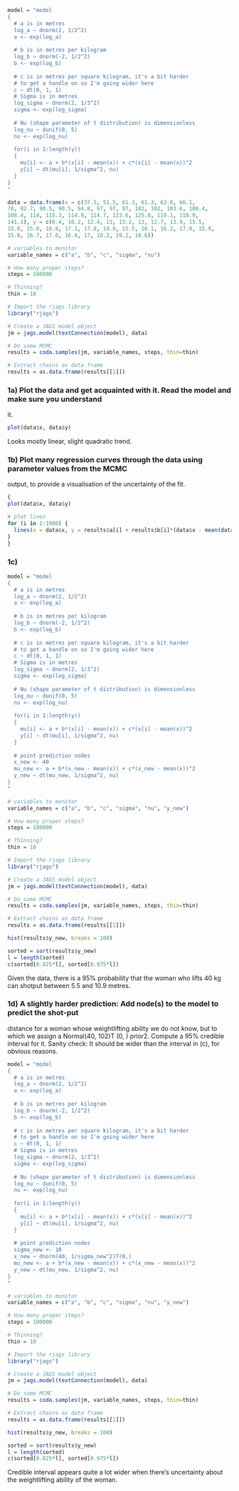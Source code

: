 
```r
model = "model
{
  # a is in metres
  log_a ~ dnorm(2, 1/2^2)
  a <- exp(log_a)
  
  # b is in metres per kilogram
  log_b ~ dnorm(-2, 1/2^2)
  b <- exp(log_b)
  
  # c is in metres per square kilogram, it's a bit harder
  # to get a handle on so I'm going wider here
  c ~ dt(0, 1, 1)
  # Sigma is in metres
  log_sigma ~ dnorm(2, 1/3^2)
  sigma <- exp(log_sigma)
  
  # Nu (shape parameter of t distribution) is dimensionless
  log_nu ~ dunif(0, 5)
  nu <- exp(log_nu)
  
  for(i in 1:length(y))
  {
    mu[i] <- a + b*(x[i] - mean(x)) + c*(x[i] - mean(x))^2
    y[i] ~ dt(mu[i], 1/sigma^2, nu)
  }
}
"
```

```r
data = data.frame(x = c(37.5, 51.5, 61.3, 61.3, 63.6, 66.1,
70, 92.7, 90.5, 90.5, 94.8, 97, 97, 97, 102, 102, 103.6, 100.4,
108.4, 114, 115.3, 114.9, 114.7, 123.6, 125.8, 119.1, 118.9,
141.1), y = c(6.4, 10.2, 12.4, 13, 13.2, 13, 12.7, 13.9, 15.5,
15.8, 15.8, 16.8, 17.1, 17.8, 14.8, 15.5, 16.1, 16.2, 17.9, 15.9,
15.8, 16.7, 17.6, 16.8, 17, 18.2, 19.2, 18.6))

# variables to monitor
variable_names = c("a", "b", "c", "sigma", "nu")

# How many proper steps?
steps = 100000

# Thinning?
thin = 10

# Import the rjags library
library("rjags")

# Create a JAGS model object
jm = jags.model(textConnection(model), data)

# Do some MCMC
results = coda.samples(jm, variable_names, steps, thin=thin)

# Extract chains as data frame
results = as.data.frame(results[[1]])
```

### 1a) Plot the data and get acquainted with it. Read the model and make sure you understand
it.

```r
plot(data$x, data$y)
```

Looks mostly linear, slight quadratic trend.

### 1b) Plot many regression curves through the data using parameter values from the MCMC
output, to provide a visualisation of the uncertainty of the fit.

```r
{
plot(data$x, data$y)

# plot lines
for (i in 1:1000) {
  lines(x = data$x, y = results$a[i] + results$b[i]*(data$x - mean(data$x)) + results$c[i]*(data$x - mean(data$x))^2, col = rgb(0, 0, 1, alpha = 0.05))
}
}
```
### 1c) 

```r
model = "model
{
  # a is in metres
  log_a ~ dnorm(2, 1/2^2)
  a <- exp(log_a)
  
  # b is in metres per kilogram
  log_b ~ dnorm(-2, 1/2^2)
  b <- exp(log_b)
  
  # c is in metres per square kilogram, it's a bit harder
  # to get a handle on so I'm going wider here
  c ~ dt(0, 1, 1)
  # Sigma is in metres
  log_sigma ~ dnorm(2, 1/3^2)
  sigma <- exp(log_sigma)
  
  # Nu (shape parameter of t distribution) is dimensionless
  log_nu ~ dunif(0, 5)
  nu <- exp(log_nu)
  
  for(i in 1:length(y))
  {
    mu[i] <- a + b*(x[i] - mean(x)) + c*(x[i] - mean(x))^2
    y[i] ~ dt(mu[i], 1/sigma^2, nu)
  }
  
  # point prediction nodes
  x_new <- 40
  mu_new <- a + b*(x_new - mean(x)) + c*(x_new - mean(x))^2
  y_new ~ dt(mu_new, 1/sigma^2, nu)
}
"

# variables to monitor
variable_names = c("a", "b", "c", "sigma", "nu", "y_new")

# How many proper steps?
steps = 100000

# Thinning?
thin = 10

# Import the rjags library
library("rjags")

# Create a JAGS model object
jm = jags.model(textConnection(model), data)

# Do some MCMC
results = coda.samples(jm, variable_names, steps, thin=thin)

# Extract chains as data frame
results = as.data.frame(results[[1]])

hist(results$y_new, breaks = 100)
```

```r
sorted = sort(results$y_new)
l = length(sorted)
c(sorted[0.025*l], sorted[0.975*l])
```


Given the data, there is a 95% probability that the woman who lifts 40 kg can shotput between
5.5 and 10.9 metres.

### 1d) A slightly harder prediction: Add node(s) to the model to predict the shot-put
distance for a woman whose weightlifting ability we do not know, but to which we assign
a Normal(40, 102)T (0, ) prior2. Compute a 95% credible interval for it. Sanity check: It
should be wider than the interval in (c), for obvious reasons.

```r
model = "model
{
  # a is in metres
  log_a ~ dnorm(2, 1/2^2)
  a <- exp(log_a)
  
  # b is in metres per kilogram
  log_b ~ dnorm(-2, 1/2^2)
  b <- exp(log_b)
  
  # c is in metres per square kilogram, it's a bit harder
  # to get a handle on so I'm going wider here
  c ~ dt(0, 1, 1)
  # Sigma is in metres
  log_sigma ~ dnorm(2, 1/3^2)
  sigma <- exp(log_sigma)
  
  # Nu (shape parameter of t distribution) is dimensionless
  log_nu ~ dunif(0, 5)
  nu <- exp(log_nu)
  
  for(i in 1:length(y))
  {
    mu[i] <- a + b*(x[i] - mean(x)) + c*(x[i] - mean(x))^2
    y[i] ~ dt(mu[i], 1/sigma^2, nu)
  }
  
  # point prediction nodes
  sigma_new <- 10
  x_new ~ dnorm(40, 1/sigma_new^2)T(0,)
  mu_new <- a + b*(x_new - mean(x)) + c*(x_new - mean(x))^2
  y_new ~ dt(mu_new, 1/sigma^2, nu)
}
"

# variables to monitor
variable_names = c("a", "b", "c", "sigma", "nu", "y_new")

# How many proper steps?
steps = 100000

# Thinning?
thin = 10

# Import the rjags library
library("rjags")

# Create a JAGS model object
jm = jags.model(textConnection(model), data)

# Do some MCMC
results = coda.samples(jm, variable_names, steps, thin=thin)

# Extract chains as data frame
results = as.data.frame(results[[1]])

hist(results$y_new, breaks = 100)
```

```r
sorted = sort(results$y_new)
l = length(sorted)
c(sorted[0.025*l], sorted[0.975*l])
```

Credible interval appears quite a lot wider when there's uncertainty about the weightlifting ability of the woman.


